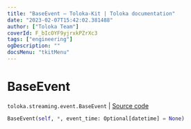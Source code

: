 ```yaml
---
title: "BaseEvent — Toloka-Kit | Toloka documentation"
date: "2023-02-07T15:42:02.381488"
author: ["Toloka Team"]
coverId: F_bIcOYF9yjrxkPZrXc3
tags: ["engineering"]
ogDescription: ""
docsMenu: "tkitMenu"
---
```


# BaseEvent
`toloka.streaming.event.BaseEvent` | [Source code](https://github.com/Toloka/toloka-kit/blob/v1.1.3/src/streaming/event.py#L23)

```python
BaseEvent(self, *, event_time: Optional[datetime] = None)
```